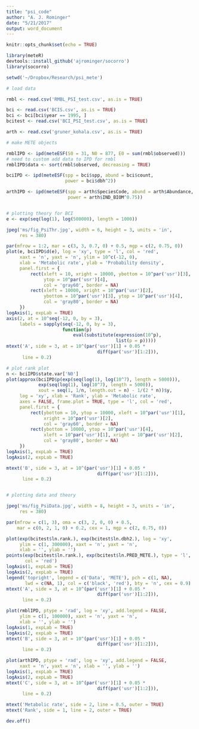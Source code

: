 ```yaml
---
title: "psi_code"
author: "A. J. Rominger"
date: "5/21/2017"
output: word_document
---
```


```r
knitr::opts_chunk$set(echo = TRUE)
```

```r
library(meteR)
devtools::install_github('ajrominger/socorro')
library(socorro)

setwd('~/Dropbox/Research/psi_mete')

# load data

rmbl <- read.csv('RMBL_PSI_test.csv', as.is = TRUE)

bci <- read.csv('BCIS.csv', as.is = TRUE)
bci <- bci[bci$year == 1995, ]
bcitest <- read.csv('BCI_PSI_test.csv', as.is = TRUE)

arth <- read.csv('gruner_kohala.csv', as.is = TRUE)

# make METE objects

rmblIPD <- ipd(meteESF(S0 = 31, N0 = 877, E0 = sum(rmbl$observed)))
# need to custom add data to IPD for rmbl
rmblIPD$data <- sort(rmbl$observed, decreasing = TRUE)

bciIPD <- ipd(meteESF(spp = bci$spp, abund = bci$count, 
                      power = bci$dbh^2))

arthIPD <- ipd(meteESF(spp = arth$SpeciesCode, abund = arth$Abundance, 
                       power = arth$IND_BIOM^0.75))


# plotting theory for BCI
e <- exp(seq(log(1), log(500000), length = 1000))

jpeg('ms/fig_PsiThr.jpg', width = 6, height = 3, units = 'in', 
     res = 380)

par(mfrow = 1:2, mar = c(3, 3, 0.7, 0) + 0.5, mgp = c(2, 0.75, 0))
plot(e, bciIPD$d(e), log = 'xy', type = 'l', col = 'red',
     xaxt = 'n', yaxt = 'n', ylim = 10^c(-12, 0),
     xlab = 'Metabolic rate', ylab = 'Probability density',
     panel.first = {
         rect(xleft = 10, xright = 10000, ybottom = 10^par('usr')[3], 
              ytop = 10^par('usr')[4],
              col = 'gray60', border = NA)
         rect(xleft = 10000, xright = 10^par('usr')[2], 
              ybottom = 10^par('usr')[3], ytop = 10^par('usr')[4],
              col = 'gray80', border = NA)
     })
logAxis(1, expLab = TRUE)
axis(2, at = 10^seq(-12, 0, by = 3), 
     labels = sapply(seq(-12, 0, by = 3), 
                     function(p) 
                         eval(substitute(expression(10^p), 
                                         list(p = p)))))
mtext('A', side = 3, at = 10^(par('usr')[1] + 0.05 * 
                                  diff(par('usr')[1:2])), 
      line = 0.2)

# plot rank plot
n <- bciIPD$state.var['N0']
plot(approx(bciIPD$p(exp(seq(log(1), log(10^7), length = 5000))), 
            exp(seq(log(1), log(10^7), length = 5000)), 
            xout = seq(1, 1/n, length.out = n) - 1/(2 * n))$y, 
     log = 'xy', xlab = 'Rank', ylab = 'Metabolic rate', 
     axes = FALSE, frame.plot = TRUE, type = 'l', col = 'red',
     panel.first = {
         rect(ybottom = 10, ytop = 10000, xleft = 10^par('usr')[1], 
              xright = 10^par('usr')[2],
              col = 'gray60', border = NA)
         rect(ybottom = 10000, ytop = 10^par('usr')[4], 
              xleft = 10^par('usr')[1], xright = 10^par('usr')[2],
              col = 'gray80', border = NA)
     })
logAxis(1, expLab = TRUE)
logAxis(2, expLab = TRUE)

mtext('B', side = 3, at = 10^(par('usr')[1] + 0.05 *
                                  diff(par('usr')[1:2])), 
      line = 0.2)


# plotting data and theory

jpeg('ms/fig_PsiData.jpg', width = 8, height = 3, units = 'in', 
     res = 380)

par(mfrow = c(1, 3), oma = c(3, 2, 0, 0) + 0.5, 
    mar = c(0, 2, 1, 0) + 0.2, cex = 1, mgp = c(2, 0.75, 0))

plot(exp(bcitest$ln.rank.), exp(bcitest$ln.dbh2.), log = 'xy',
     ylim = c(1, 300000), xaxt = 'n', yaxt = 'n',
     xlab = '', ylab = '')
points(exp(bcitest$ln.rank.), exp(bcitest$ln.PRED_METE.), type = 'l', 
       col = 'red')
logAxis(1, expLab = TRUE)
logAxis(2, expLab = TRUE)
legend('topright', legend = c('Data', 'METE'), pch = c(1, NA), 
       lwd = c(NA, 1), col = c('black', 'red'), bty = 'n', cex = 0.9)
mtext('A', side = 3, at = 10^(par('usr')[1] + 0.05 * 
                                  diff(par('usr')[1:2])), 
      line = 0.2)

plot(rmblIPD, ptype = 'rad', log = 'xy', add.legend = FALSE, 
     ylim = c(1, 100000), xaxt = 'n', yaxt = 'n',
     xlab = '', ylab = '')
logAxis(1, expLab = TRUE)
logAxis(2, expLab = TRUE)
mtext('B', side = 3, at = 10^(par('usr')[1] + 0.05 * 
                                  diff(par('usr')[1:2])), 
      line = 0.2)

plot(arthIPD, ptype = 'rad', log = 'xy', add.legend = FALSE,
     xaxt = 'n', yaxt = 'n', xlab = '', ylab = '')
logAxis(1, expLab = TRUE)
logAxis(2, expLab = TRUE)
mtext('C', side = 3, at = 10^(par('usr')[1] + 0.05 * 
                                  diff(par('usr')[1:2])), 
      line = 0.2)

mtext('Metabolic rate', side = 2, line = 0.5, outer = TRUE)
mtext('Rank', side = 1, line = 2, outer = TRUE)

dev.off()
```